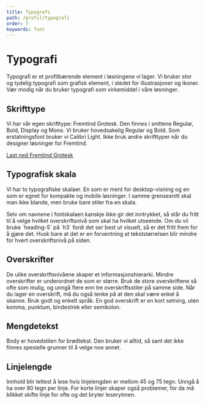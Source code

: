 ```yaml
---
title: Typografi
path: /profil/typografi
order: 7
keywords: font
---
```



# Typografi

<Ingress>
    Typografi er et profilbærende element i løsningene vi lager. Vi bruker stor og tydelig typografi som grafisk
    element, i stedet for illustrasjoner og ikoner. Vær modig når du bruker typografi som virkemiddel i våre løsninger.
</Ingress>

## Skrifttype

Vi har vår egen skrifttype: Fremtind Grotesk. Den finnes i snittene Regular, Bold, Display og Mono. Vi bruker hovedsakelig Regular og Bold. Som erstatningsfont bruker vi Calibri Light. Ikke bruk andre skrifttyper når du designer løsninger
for Fremtind.

[Last ned Fremtind Grotesk](https://github.com/fremtind/jokul/tree/pre-1.0/packages/webfonts/fonts)

## Typografisk skala

Vi har to typografiske skalaer. En som er ment for desktop-visning og en som er egnet for kompakte og mobile løsninger. I samme grensesnitt skal man ikke blande, men bruke bare stiler fra en skala.

<TypographyTable />

<aside className="jkl-portal-content">
    <InfoMessage role="none presentation" fullWidth title="Om fontskalaen og semantikk">
        Selv om navnene i fontskalaen kanskje ikke gir det inntrykket, så står du fritt til å velge hvilket
        overskriftsnivå som skal ha hvilket utseende. Om du vil bruke `heading-5` på `h3` fordi det ser best ut visuelt,
        så er det fritt frem for å gjøre det. Husk bare at det er en forventning at tekststørrelsen blir mindre for
        hvert overskriftsnivå på siden.
    </InfoMessage>
</aside>

## Overskrifter

De ulike overskriftsnivåene skaper et informasjonshierarki. Mindre overskrifter er underordnet de som er større. Bruk de store overskriftene så ofte som mulig, og unngå flere enn tre overskriftsstiler på samme side. Når du lager en overskrift, må du også tenke på at den skal være enkel å skanne. Bruk godt og enkelt språk. En god overskrift er en kort setning, uten komma, punktum, bindestrek eller semikolon.

## Mengdetekst

Body er hovedstilen for brødtekst. Den bruker vi alltid, så sant det ikke finnes spesielle grunner til å velge noe annet.

## Linjelengde

Innhold blir lettest å lese hvis linjelengden er mellom 45 og 75 tegn. Unngå å ha over 80 tegn per linje. For korte linjer skaper også problemer, for da må blikket skifte linje for ofte og det bryter leserytmen.
